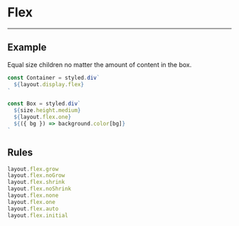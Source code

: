 
# Flex

---

## Example

<Container>
  <FlexBox bg="lightGray">Equal size</FlexBox>
  <FlexBox bg="lighterGray">children no matter the</FlexBox>
  <FlexBox bg="lightGray">amount of content in the box.</FlexBox>
</Container>

```jsx
const Container = styled.div`
  ${layout.display.flex}
`

const Box = styled.div`
  ${size.height.medium}
  ${layout.flex.one}
  ${({ bg }) => background.color[bg]}
`
```

## Rules

```js
layout.flex.grow
layout.flex.noGrow
layout.flex.shrink
layout.flex.noShrink
layout.flex.none
layout.flex.one
layout.flex.auto
layout.flex.initial
```
